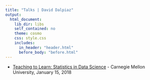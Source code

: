 ```yaml
---
title: "Talks | David Dalpiaz"
output:
  html_document:
    lib_dir: libs
    self_contained: no
    theme: cosmo
    css: style.css
    includes:
      in_header: "header.html"
      before_body: "before.html"
---
```


<!-- - [Teaching to Learn: Statistics in Data Science](files/osu_11_20_2017.pdf) - Ohio State University, November 20, 2017 -->
<!-- - [Teaching to Learn: Statistics in Data Science](files/duke_11_27_2017.pdf) - Duke University, November 27, 2017 -->
- [Teaching to Learn: Statistics in Data Science](files/cmu_01_15_2018.pdf) - Carnegie Mellon University, January 15, 2018
